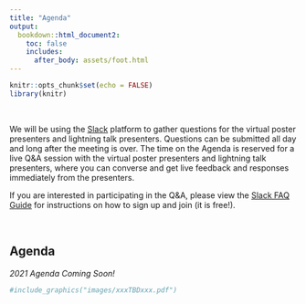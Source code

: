 ```yaml
---
title: "Agenda"
output: 
  bookdown::html_document2:
    toc: false
    includes:
      after_body: assets/foot.html
---
```


```r
knitr::opts_chunk$set(echo = FALSE)
library(knitr)

```

<style>
  .title{
    display: none;
  }
</style>

<br>


<div class = "blue">

We will be using the [Slack](reference.html) platform to gather questions for the virtual poster presenters and lightning talk presenters. Questions can be submitted all day and long after the meeting is over. The time on the Agenda is reserved for a live Q&A session with the virtual poster presenters and lightning talk presenters, where you can converse and get live feedback and responses immediately from the presenters.

If you are interested in participating in the Q&A, please view the [Slack FAQ Guide](reference.html) for instructions on how to sign up and join (it is free!).

</div>
<br>

<div class = "row">
  
## **Agenda**

*2021 Agenda Coming Soon!*
```r

#include_graphics("images/xxxTBDxxx.pdf")

```

</div>

<br>

